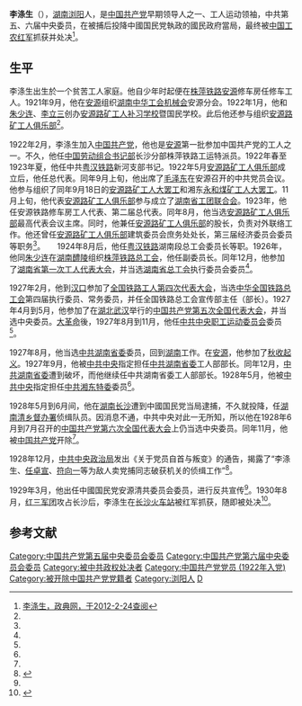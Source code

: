 {{otheruse|subject=中共第五、六届中央委员|other=中共山东抗日烈士|李涤生 (莱西人)}}

'''李涤生'''（{{bd|1887年||1930年|8月}}），[[湖南|湖南]][[浏阳|浏阳]]人，是[[中国共产党|中国共产党]]早期领导人之一、工人运动领袖，中共第五、六届中央委员，在被捕后投降中國国民党執政的國民政府當局，最终被[[中国工农红军|中国工农红军]]抓获并处决<ref name=zdw>[http://www.cnfatong.com.cn/main/home/ns_detail.php?id=2832&nowmenuid=129&cpath 李涤生，政典网，于2012-2-24查阅]{{dead link|date=2018年3月 |bot=InternetArchiveBot |fix-attempted=yes }}</ref>。

==生平==
李涤生出生於一个贫苦工人家庭。他自少年时起便在[[株萍铁路|株萍铁路]][[安源|安源]]修车房任修车工人。1921年9月，他在[[安源|安源]]组织[[湖南|湖南]][[中华工会机械会|中华工会机械会]]安源分会。1922年1月，他和[[朱少连|朱少连]]、[[李立三|李立三]]创办[[安源路矿工人补习学校|安源路矿工人补习学校]]暨国民学校。此后他还参与组织[[安源路矿工人俱乐部|安源路矿工人俱乐部]]<ref name=zdw/>。

1922年2月，李涤生加入[[中国共产党|中国共产党]]，他也是[[安源|安源]]第一批参加中国共产党的工人之一。不久，他任[[中国劳动组合书记部|中国劳动组合书记部]]长沙分部株萍铁路工运特派员。1922年春至1923年夏，他任中共[[粤汉铁路|粤汉铁路]]新河支部书记。1922年5月[[安源路矿工人俱乐部|安源路矿工人俱乐部]]成立后，他任总代表。同年9月上旬，他出席了[[毛泽东|毛泽东]]在安源召开的中共党员会议。他参与组织了同年9月18日的[[安源路矿工人大罢工|安源路矿工人大罢工]]和湘东[[永和煤矿工人大罢工|永和煤矿工人大罢工]]。11月上旬，他代表[[安源路矿工人俱乐部|安源路矿工人俱乐部]]参与成立了[[湖南省工团联合会|湖南省工团联合会]]。1923年，他任安源铁路修车房工人代表、第二届总代表。同年8月，他当选[[安源路矿工人俱乐部|安源路矿工人俱乐部]]最高代表会议主席。同时，他兼任[[安源路矿工人俱乐部|安源路矿工人俱乐部]]的股长，负责对外联络工作。他还曾任[[安源路矿工人俱乐部|安源路矿工人俱乐部]]建筑委员会庶务处处长，第三届经济委员会委员等职务<ref name=zdw/>。
　
1924年8月后，他任[[粤汉铁路|粤汉铁路]]湖南段总工会委员长等职。1926年，他同[[朱少连|朱少连]]在[[湖南|湖南]][[醴陵|醴陵]]组织[[株萍铁路总工会|株萍铁路总工会]]，他任副委员长。同年12月，他参加了[[湖南省第一次工人代表大会|湖南省第一次工人代表大会]]，并当选[[湖南省总工会|湖南省总工会]]执行委员会委员<ref name=zdw/>。

1927年2月，他到[[汉口|汉口]]参加了[[全国铁路工人第四次代表大会|全国铁路工人第四次代表大会]]，当选[[中华全国铁路总工会|中华全国铁路总工会]]第四届执行委员、常务委员，并任全国铁路总工会宣传部主任（部长）。1927年4月到5月，他参加了在[[湖北|湖北]][[武汉|武汉]]举行的[[中国共产党第五次全国代表大会|中国共产党第五次全国代表大会]]，并当选中央委员。[[國民革命軍北伐|大革命]]後，1927年8月到11月，他任[[中共中央职工运动委员会|中共中央职工运动委员会]]委员<ref name=zdw/>。

1927年8月，他当选[[中共湖南省委|中共湖南省委]]委员，回到[[湖南|湖南]]工作。在[[安源|安源]]，他参加了[[秋收起义|秋收起义]]。1927年9月，他被[[中共中央|中共中央]]指定担任[[中共湖南省委|中共湖南省委]]工人部部长。同年12月，[[中共湖南省委|中共湖南省委]]遭到破坏，而他继续任中共湖南省委工人部部长。1928年5月，他被[[中共中央|中共中央]]指定担任[[中共湘东特委|中共湘东特委]]委员<ref name=zdw/>。

1928年5月到6月间，他在[[湖南|湖南]][[长沙|长沙]]遭到中國国民党当局逮捕，不久就投降，任[[湖南清乡督办署|湖南清乡督办署]]侦缉队员。因消息不通，中共中央对此一无所知，所以他在1928年6月到7月召开的[[中国共产党第六次全国代表大会|中国共产党第六次全国代表大会]]上仍当选中央委员。同年11月，他被[[中国共产党|中国共产党]]开除<ref name=zdw/>。

1928年12月，[[中共中央政治局|中共中央政治局]]发出《关于党员自首与叛变》的通告，揭露了“李涤生、[[任卓宣|任卓宣]]、[[符向一|符向一]]等为敌人卖党捕同志破获机关的侦缉工作”<ref name="sina">{{Cite web |url=http://history.sina.com.cn/bk/ds/2014-05-25/224291736.shtml |title=叶青：中共历史上最决绝的叛徒 |access-date=2016-04-29 |archive-date=2019-06-05 |archive-url=https://web.archive.org/web/20190605010134/http://history.sina.com.cn/bk/ds/2014-05-25/224291736.shtml |dead-url=no }}</ref>。

1929年3月，他出任中國国民党安源清共委员会委员，进行反共宣传<ref name=zdw/>。1930年8月，[[红三军团|红三军团]]攻占长沙后，李涤生在[[长沙站|长沙火车站]]被红军抓获，随即被处决<ref>{{Cite book|title=中国共产党第一至第六次全国代表大会代表名录 增订本|last=李蓉，张延忠主编|first=|publisher=北京：中共党史出版社|year=2014.06|isbn=978-7-5098-0330-1|location=|pages=97-98}}</ref>。

==参考文献==
{{reflist}}

{{DEFAULTSORT:Li李}}
[[Category:中国共产党第五届中央委员会委员|Category:中国共产党第五届中央委员会委员]]
[[Category:中国共产党第六届中央委员会委员|Category:中国共产党第六届中央委员会委员]]
[[Category:被中共政权处决者|Category:被中共政权处决者]]
[[Category:中国共产党党员_(1922年入党)|Category:中国共产党党员 (1922年入党)]]
[[Category:被开除中国共产党党籍者|Category:被开除中国共产党党籍者]]
[[Category:浏阳人|Category:浏阳人]]
[[Category:李姓|D]]